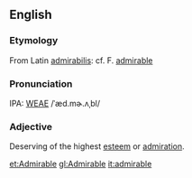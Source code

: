 ==English==
===Etymology===
From Latin [[admirabilis]]: cf. F. [[admirable]]

===Pronunciation===
IPA: [[WEAE]] /ˈæd.mɚ.ʌˌbl/

===Adjective===
Deserving of the highest [[esteem]] or [[admiration]].

[[et:Admirable]]
[[gl:Admirable]]
[[it:admirable]]
